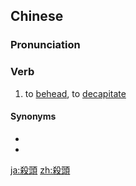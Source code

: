 {{also|杀头}}
==Chinese==
{{zh-forms|s=杀头}}

===Pronunciation===
{{zh-pron
|m=shātóu
|c=saat3 tau4-2
|cat=v
}}

===Verb===
{{zh-verb}}

# to [[behead]], to [[decapitate]]

====Synonyms====
* {{zh-l|砍頭}}
* {{zh-l|斬首}}

{{zh-cat|Death}}

[[ja:殺頭]]
[[zh:殺頭]]